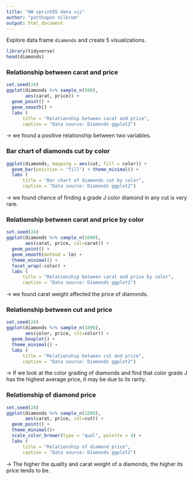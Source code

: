 ---
title: "HW sprint05 data viz"
author: "patthapon nilkrom"
output: html_document
---
Explore data frame `diamonds` and create 5 visualizations.

```{r message=FALSE, warning=FALSE}
library(tidyverse)
head(diamonds)
```

### Relationship between carat and price
```{r message=FALSE, warning=FALSE}
set.seed(24)
ggplot(diamonds %>% sample_n(500),
       aes(carat, price)) +
  geom_point() + 
  geom_smooth() + 
  labs (
      title = "Relationship between carat and price", 
      caption = "Data source: Diamonds ggplot2")
```

-> we found a positive relationship between two variables.


### Bar chart of diamonds cut by color
```{r}
ggplot(diamonds, mapping = aes(cut, fill = color)) +
  geom_bar(position = "fill") + theme_minimal() + 
  labs (
      title = "Bar chart of diamonds cut by color", 
      caption = "Data source: Diamonds ggplot2")

```
-> we found chance of finding a grade J color diamond in any cut is very rare.


### Relationship between carat and price by color
```{r}
set.seed(24)
ggplot(diamonds %>% sample_n(1000),
       aes(carat, price, col=carat)) +
  geom_point() +
  geom_smooth(method = lm) + 
  theme_minimal() +
  facet_wrap(~color) +
  labs (
      title = "Relationship between carat and price by color", 
      caption = "Data source: Diamonds ggplot2")
```
-> we found carat weight affected the price of diamonds.

### Relationship between cut and price
```{r}
set.seed(24)
ggplot(diamonds %>% sample_n(1000), 
       aes(color, price, col=color)) +
  geom_boxplot() +
  theme_minimal() +
  labs (
      title = "Relationship between cut and price", 
      caption = "Data source: Diamonds ggplot2")
```
-> If we look at the color grading of diamonds and find that color grade J has the highest average price, it may be due to its rarity.

### Relationship of diamond price
```{r}
set.seed(24)
ggplot(diamonds %>% sample_n(1000),
       aes(carat, price, col=cut)) +
  geom_point() +
  theme_minimal()+
  scale_color_brewer(type = "qual", palette = 4) +
  labs (
      title = "Relationship of diamond price", 
      caption = "Data source: Diamonds ggplot2")
```
-> The higher the quality and carat weight of a diamonds, the higher its price tends to be.

